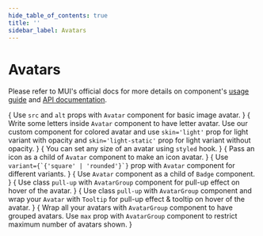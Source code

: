 ```yaml
---
hide_table_of_contents: true
title: ''
sidebar_label: Avatars
---
```




<h1 className='!m-0'>Avatars</h1>

Please refer to MUI's official docs for more details on component's [usage guide](https://mui.com/material-ui/react-avatar/) and [API documentation](https://mui.com/material-ui/react-avatar/#api).

<Grid container spacing={6}>
  <Grid item xs={12} md={6}>
    <CardSnippet
      title="Image Avatars"
      code={SourceCodeAvatarsImage}
    >
      {
        <Typography className='mbe-4'>
          Use <code>src</code> and <code>alt</code> props with <code>Avatar</code> component for basic image avatar.
        </Typography>
      }
      <AvatarsImage />
    </CardSnippet>
  </Grid>
  <Grid item xs={12} md={6}>
    <CardSnippet
      title="Letter Avatars"
      code={SourceCodeAvatarsLetter}
    >
      {
        <Typography className='mbe-4'>
        Write some letters inside <code>Avatar</code> component to have letter avatar. Use our custom component for colored avatar and use <code>skin='light'</code> prop for light variant with opacity and <code>skin='light-static'</code> prop for light variant without opacity.
        </Typography>
      }
      <AvatarsLetter />
    </CardSnippet>
  </Grid>
  <Grid item xs={12} md={6}>
    <CardSnippet
      title="Sizes"
      code={SourceCodeAvatarsSizes}
    >
      {
        <Typography className='mbe-4'>
          You can set any size of an avatar using <code>styled</code> hook.
        </Typography>
      }
      <AvatarsSizes />
    </CardSnippet>
  </Grid>
  <Grid item xs={12} md={6}>
    <CardSnippet
      title="Icon Avatars"
      code={SourceCodeAvatarsIcon}
    >
      {
        <Typography className='mbe-4'>
          Pass an icon as a child of <code>Avatar</code> component to make an icon avatar.
        </Typography>
      }
      <AvatarsIcon />
    </CardSnippet>
  </Grid>
  <Grid item xs={12} md={6}>
    <CardSnippet
      title="Variants"
      code={SourceCodeAvatarsVariants}
    >
      {
        <Typography className='mbe-4'>
          Use <code>variant={`{'square' | 'rounded'}`}</code> prop with <code>Avatar</code> component for different variants.
        </Typography>
      }
      <AvatarsVariants />
    </CardSnippet>
  </Grid>
  <Grid item xs={12} md={6}>
    <CardSnippet
      title="Avatars With Badge"
      code={SourceCodeAvatarsWithBadge}
    >
      {
        <Typography className='mbe-4'>
          Use <code>Avatar</code> component as a child of <code>Badge</code> component.
        </Typography>
      }
      <AvatarsWithBadge />
    </CardSnippet>
  </Grid>
  <Grid item xs={12} md={6}>
    <CardSnippet
      title="Grouped Avatars With PullUp"
      code={SourceCodeAvatarsGroupedPullUp}
    >
      {
        <Typography className='mbe-4'>
          Use class <code>pull-up</code> with <code>AvatarGroup</code> component for pull-up effect on hover of the avatar.
        </Typography>
      }
      <AvatarsGroupedPullUp />
    </CardSnippet>
  </Grid>
  <Grid item xs={12} md={6}>
    <CardSnippet
      title="Grouped Avatars With PullUp & Tooltip"
      code={SourceCodeAvatarsGroupedPullUpWithTooltip}
    >
      {
        <Typography className='mbe-4'>
          Use class <code>pull-up</code> with <code>AvatarGroup</code> component and wrap your <code>Avatar</code> with <code>Tooltip</code> for pull-up effect & tooltip on hover of the avatar.
        </Typography>
      }
      <AvatarsGroupedPullUpWithTooltip />
    </CardSnippet>
  </Grid>
  <Grid item xs={12}>
    <CardSnippet
      title="Grouped Avatars Alignment"
      code={SourceCodeAvatarsGrouped}
    >
     {
      <Typography className='mbe-4'>
          Wrap all your avatars with <code>AvatarGroup</code> component to have grouped avatars. Use <code>max</code> prop with <code>AvatarGroup</code> component to restrict maximum number of avatars shown.
        </Typography>
      }
      <AvatarsGrouped />
    </CardSnippet>
  </Grid>
</Grid>
